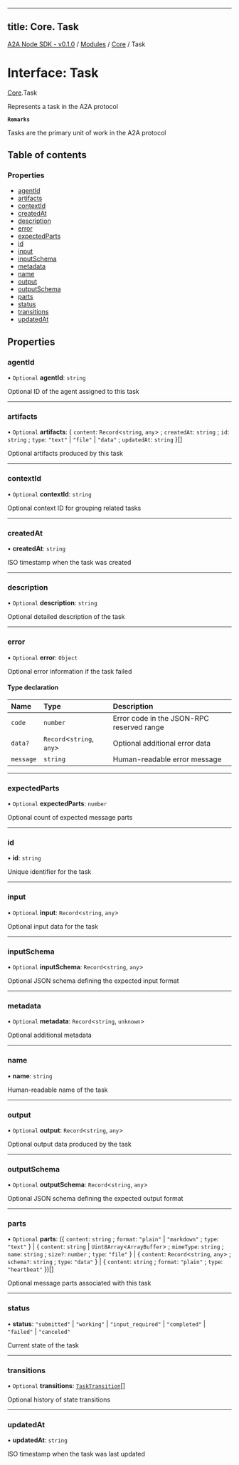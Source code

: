 
---
title: Core. Task
---

[A2A Node SDK - v0.1.0](/api-reference/README) / [Modules](/api-reference/modules) / [Core](/api-reference/modules/Core) / Task

# Interface: Task

[Core](/api-reference/modules/Core).Task

Represents a task in the A2A protocol

**`Remarks`**

Tasks are the primary unit of work in the A2A protocol

## Table of contents

### Properties

- [agentId](Core.Task.md#agentid)
- [artifacts](Core.Task.md#artifacts)
- [contextId](Core.Task.md#contextid)
- [createdAt](Core.Task.md#createdat)
- [description](Core.Task.md#description)
- [error](Core.Task.md#error)
- [expectedParts](Core.Task.md#expectedparts)
- [id](Core.Task.md#id)
- [input](Core.Task.md#input)
- [inputSchema](Core.Task.md#inputschema)
- [metadata](Core.Task.md#metadata)
- [name](Core.Task.md#name)
- [output](Core.Task.md#output)
- [outputSchema](Core.Task.md#outputschema)
- [parts](Core.Task.md#parts)
- [status](Core.Task.md#status)
- [transitions](Core.Task.md#transitions)
- [updatedAt](Core.Task.md#updatedat)

## Properties

### agentId

• `Optional` **agentId**: `string`

Optional ID of the agent assigned to this task

___

### artifacts

• `Optional` **artifacts**: \{ `content`: `Record`\<`string`, `any`\> ; `createdAt`: `string` ; `id`: `string` ; `type`: ``"text"`` \| ``"file"`` \| ``"data"`` ; `updatedAt`: `string`  }[]

Optional artifacts produced by this task

___

### contextId

• `Optional` **contextId**: `string`

Optional context ID for grouping related tasks

___

### createdAt

• **createdAt**: `string`

ISO timestamp when the task was created

___

### description

• `Optional` **description**: `string`

Optional detailed description of the task

___

### error

• `Optional` **error**: `Object`

Optional error information if the task failed

#### Type declaration

| Name | Type | Description |
| :------ | :------ | :------ |
| `code` | `number` | Error code in the JSON-RPC reserved range |
| `data?` | `Record`\<`string`, `any`\> | Optional additional error data |
| `message` | `string` | Human-readable error message |

___

### expectedParts

• `Optional` **expectedParts**: `number`

Optional count of expected message parts

___

### id

• **id**: `string`

Unique identifier for the task

___

### input

• `Optional` **input**: `Record`\<`string`, `any`\>

Optional input data for the task

___

### inputSchema

• `Optional` **inputSchema**: `Record`\<`string`, `any`\>

Optional JSON schema defining the expected input format

___

### metadata

• `Optional` **metadata**: `Record`\<`string`, `unknown`\>

Optional additional metadata

___

### name

• **name**: `string`

Human-readable name of the task

___

### output

• `Optional` **output**: `Record`\<`string`, `any`\>

Optional output data produced by the task

___

### outputSchema

• `Optional` **outputSchema**: `Record`\<`string`, `any`\>

Optional JSON schema defining the expected output format

___

### parts

• `Optional` **parts**: (\{ `content`: `string` ; `format`: ``"plain"`` \| ``"markdown"`` ; `type`: ``"text"``  } \| \{ `content`: `string` \| `Uint8Array`\<`ArrayBuffer`\> ; `mimeType`: `string` ; `name`: `string` ; `size?`: `number` ; `type`: ``"file"``  } \| \{ `content`: `Record`\<`string`, `any`\> ; `schema?`: `string` ; `type`: ``"data"``  } \| \{ `content`: `string` ; `format`: ``"plain"`` ; `type`: ``"heartbeat"``  })[]

Optional message parts associated with this task

___

### status

• **status**: ``"submitted"`` \| ``"working"`` \| ``"input_required"`` \| ``"completed"`` \| ``"failed"`` \| ``"canceled"``

Current state of the task

___

### transitions

• `Optional` **transitions**: [`TaskTransition`](Core.TaskTransition)[]

Optional history of state transitions

___

### updatedAt

• **updatedAt**: `string`

ISO timestamp when the task was last updated
